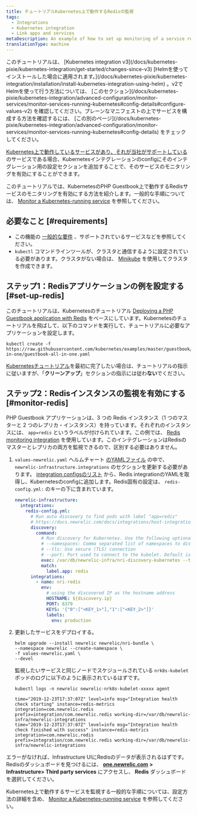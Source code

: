 ```yaml
---
title: チュートリアルKubernetes上で動作するRedisの監視
tags:
  - Integrations
  - Kubernetes integration
  - Link apps and services
metaDescription: An example of how to set up monitoring of a service running on Kubernetes.
translationType: machine
---
```


<Callout variant="tip">
  このチュートリアルは、 [Kubernetes integration v3](/docs/kubernetes-pixie/kubernetes-integration/get-started/changes-since-v3) [Helmを使ってインストールした場合に適用されます。](/docs/kubernetes-pixie/kubernetes-integration/installation/install-kubernetes-integration-using-helm) 。v2でHelmを使って行う方法については、 [このセクション](/docs/kubernetes-pixie/kubernetes-integration/advanced-configuration/monitor-services/monitor-services-running-kubernetes#config-details#configure-values-v2) を確認してください。プレーンなマニフェストの上でサービスを構成する方法を確認するには、 [この別のページ](/docs/kubernetes-pixie/kubernetes-integration/advanced-configuration/monitor-services/monitor-services-running-kubernetes#config-details) をチェックしてください。
</Callout>

[Kubernetes上で動作しているサービスがあり、それが当社がサポートしている](/docs/monitor-service-running-kubernetes#integration-configs) のサービスである場合、Kubernetesインテグレーションのconfigにそのインテグレーション用の設定セクションを追加することで、そのサービスのモニタリングを有効にすることができます。

このチュートリアルでは、KubernetesのPHP Guestbook上で動作するRedisサービスのモニタリングを有効にする方法を紹介します。一般的な手順については、 [Monitor a Kubernetes-running service](/docs/monitor-service-running-kubernetes) を参照してください。

## 必要なこと [#requirements]

* この機能の [一般的な要件](/docs/monitor-service-running-kubernetes#requirements) 、サポートされているサービスなどを参照してください。
* `kubectl` コマンドラインツールが、クラスタと通信するように設定されている必要があります。クラスタがない場合は、 [Minikube](https://kubernetes.io/docs/setup/minikube) を使用してクラスタを作成できます。

## ステップ1：Redisアプリケーションの例を設定する [#set-up-redis]

このチュートリアルは、Kubernetesのチュートリアル [Deploying a PHP Guestbook application with Redis](https://kubernetes.io/docs/tutorials/stateless-application/guestbook/) をベースにしています。Kubernetesのチュートリアルを飛ばして、以下のコマンドを実行して、チュートリアルに必要なアプリケーションを設定します。

```shell
kubectl create -f https://raw.githubusercontent.com/kubernetes/examples/master/guestbook/all-in-one/guestbook-all-in-one.yaml
```

[Kubernetesチュートリアル](https://kubernetes.io/docs/tutorials/stateless-application/guestbook/)を最初に完了したい場合は、チュートリアルの指示に従いますが、「**クリーンアップ**」セクションの指示には従わ**ない**でください。

## ステップ2：Redisインスタンスの監視を有効にする [#monitor-redis]

PHP Guestbook アプリケーションは、3 つの Redis インスタンス（1 つのマスターと 2 つのレプリカ・インスタンス）を持っています。それぞれのインスタンスには、 `app=redis` というラベルが付けられています。この例では、 [Redis monitoring integration](/docs/integrations/host-integrations/host-integrations-list/redis-monitoring-integration) を使用しています。このインテグレーションはRedisのマスターとレプリカの両方を監視できるので、区別する必要はありません。

1. `values-newrelic.yaml` ヘルムチャート [のYAMLファイル](/docs/kubernetes-pixie/kubernetes-integration/installation/install-kubernetes-integration-using-helm) の中で、 `newrelic-infrastructure.integrations` のセクションを更新する必要があります。 [integration configsのリスト](/docs/monitor-service-running-kubernetes#integration-configs) から、Redis integrationのYAMLを取得し、Kubernetesのconfigに追加します。Redis固有の設定は、 `redis-config.yml:` のキーの下に含まれています。

   ```yaml
   newrelic-infrastructure:
     integrations:
       redis-config.yml:
         # Run auto discovery to find pods with label "app=redis"
         # https://docs.newrelic.com/docs/integrations/host-integrations/installation/container-auto-discovery
         discovery:
           command:
             # Run discovery for Kubernetes. Use the following optional arguments:
             # --namespaces: Comma separated list of namespaces to discover pods on
             # --tls: Use secure (TLS) connection
             # --port: Port used to connect to the kubelet. Default is 10255
             exec: /var/db/newrelic-infra/nri-discovery-kubernetes --tls --port 10250
             match:
               label.app: redis
         integrations:
           - name: nri-redis
             env:
               # using the discovered IP as the hostname address
               HOSTNAME: ${discovery.ip}
               PORT: 6379
               KEYS: '{"0":["<KEY_1>"],"1":["<KEY_2>"]}'
               labels:
                 env: production
   ```

2. 更新したサービスをデプロイする。

   ```shell
   helm upgrade --install newrelic newrelic/nri-bundle \
   --namespace newrelic --create-namespace \
   -f values-newrelic.yaml \
   --devel
   ```

   監視したいサービスと同じノードでスケジュールされている `nrk8s-kubelet` ポッドのログに以下のように表示されているはずです。

   ```shell
   kubectl logs -n newrelic newrelic-nrk8s-kubelet-xxxxx agent
   ```

   ```
   time="2019-12-23T17:37:07Z" level=info msg="Integration health check starting" instance=redis-metrics integration=com.newrelic.redis prefix=integration/com.newrelic.redis working-dir=/var/db/newrelic-infra/newrelic-integrations
   time="2019-12-23T17:37:07Z" level=info msg="Integration health check finished with success" instance=redis-metrics integration=com.newrelic.redis prefix=integration/com.newrelic.redis working-dir=/var/db/newrelic-infra/newrelic-integrations
   ```

エラーがなければ、Infrastructure UIにRedisのデータが表示されるはずです。Redisのダッシュボードを見つけるには、 [**one.newrelic.com**](http://one.newrelic.com) **> Infrastructure> Third party services** にアクセスし、 **Redis** ダッシュボードを選択してください。

Kubernetes上で動作するサービスを監視する一般的な手順については、設定方法の詳細を含め、 [Monitor a Kubernetes-running service](/docs/monitor-service-running-kubernetes) を参照してください。